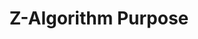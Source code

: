 ---
id: "alg_mq_017"
questionType: "MULTIPLE_CHOICE"
title: "Z-Algorithm Purpose"
description: "What does the Z-algorithm compute in string processing?"
difficulty: "HARD"
category: "Algorithms"
options:
  - "Suffix array"
  - "Prefix function"
  - "Z-array for pattern matching"
  - "Edit distance"
correctAnswer: 2
---